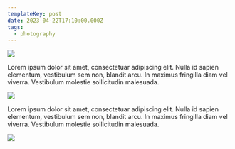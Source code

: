 ```yaml
---
templateKey: post
date: 2023-04-22T17:10:00.000Z
tags:
  - photography
---
```

![](../../static/assets/20230422-IMG_5541.jpg)

Lorem ipsum dolor sit amet, consectetuar adipiscing elit. Nulla id sapien elementum, vestibulum sem non, blandit arcu. In maximus fringilla diam vel viverra. Vestibulum molestie sollicitudin malesuada.

![](../../static/assets/20230422-IMG_5549.jpg)

Lorem ipsum dolor sit amet, consectetuar adipiscing elit. Nulla id sapien elementum, vestibulum sem non, blandit arcu. In maximus fringilla diam vel viverra. Vestibulum molestie sollicitudin malesuada.

![](../../static/assets/20230422-IMG_5589.jpg)
